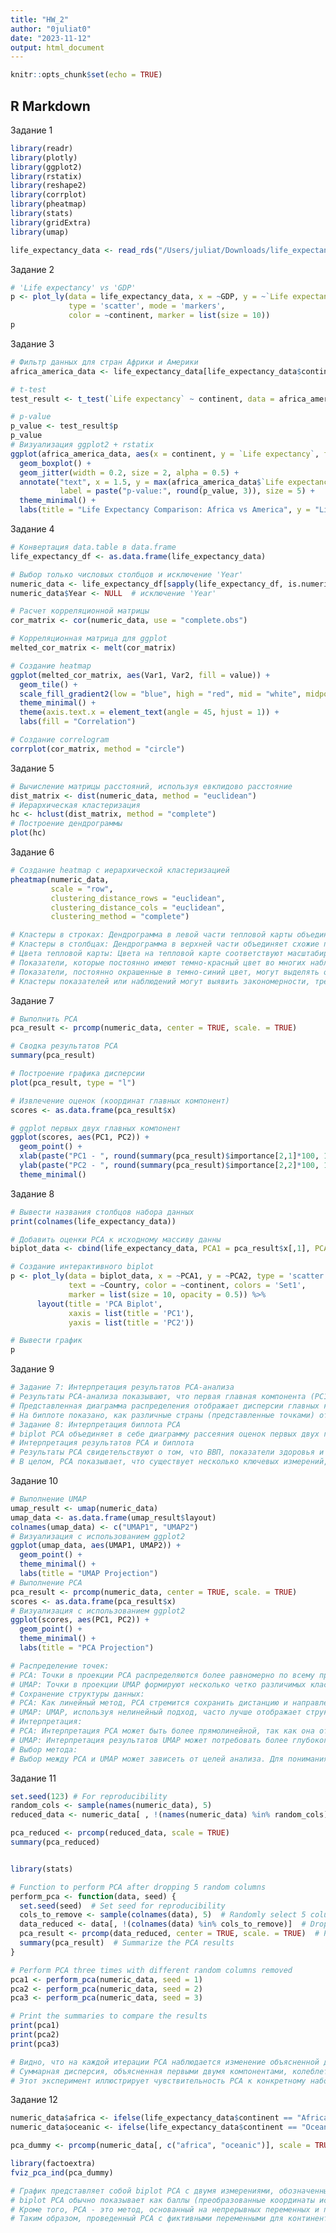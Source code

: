 ```yaml
---
title: "HW_2"
author: "0juliat0"
date: "2023-11-12"
output: html_document
---
```


```r
knitr::opts_chunk$set(echo = TRUE)
```

## R Markdown

Задание 1
```r
library(readr)
library(plotly)
library(ggplot2)
library(rstatix)
library(reshape2)
library(corrplot)
library(pheatmap)
library(stats)
library(gridExtra)
library(umap)

life_expectancy_data <- read_rds("/Users/juliat/Downloads/life_expectancy_data.RDS.rds.rds")
```
Задание 2
```r
# 'Life expectancy' vs 'GDP'
p <- plot_ly(data = life_expectancy_data, x = ~GDP, y = ~`Life expectancy`, 
             type = 'scatter', mode = 'markers', 
             color = ~continent, marker = list(size = 10))
p
```
Задание 3
```r

# Фильтр данных для стран Африки и Америки
africa_america_data <- life_expectancy_data[life_expectancy_data$continent %in% c("Africa", "Americas"),]

# t-test
test_result <- t_test(`Life expectancy` ~ continent, data = africa_america_data)

# p-value
p_value <- test_result$p
p_value
# Визуализация ggplot2 + rstatix
ggplot(africa_america_data, aes(x = continent, y = `Life expectancy`, fill = continent)) +
  geom_boxplot() +
  geom_jitter(width = 0.2, size = 2, alpha = 0.5) +
  annotate("text", x = 1.5, y = max(africa_america_data$`Life expectancy`), 
           label = paste("p-value:", round(p_value, 3)), size = 5) +
  theme_minimal() +
  labs(title = "Life Expectancy Comparison: Africa vs America", y = "Life Expectancy", x = "Continent")

```
Задание 4
```r

# Конвертация data.table в data.frame
life_expectancy_df <- as.data.frame(life_expectancy_data)

# Выбор только числовых столбцов и исключение 'Year'
numeric_data <- life_expectancy_df[sapply(life_expectancy_df, is.numeric)]
numeric_data$Year <- NULL  # исключение 'Year'

# Расчет корреляционной матрицы
cor_matrix <- cor(numeric_data, use = "complete.obs") 

# Корреляционная матрица для ggplot
melted_cor_matrix <- melt(cor_matrix)

# Создание heatmap
ggplot(melted_cor_matrix, aes(Var1, Var2, fill = value)) +
  geom_tile() +
  scale_fill_gradient2(low = "blue", high = "red", mid = "white", midpoint = 0) +
  theme_minimal() +
  theme(axis.text.x = element_text(angle = 45, hjust = 1)) +
  labs(fill = "Correlation")

# Создание correlogram
corrplot(cor_matrix, method = "circle")

```
Задание 5
```r

# Вычисление матрицы расстояний, используя евклидово расстояние
dist_matrix <- dist(numeric_data, method = "euclidean")
# Иерархическая кластеризация
hc <- hclust(dist_matrix, method = "complete")
# Построение дендрограммы
plot(hc)

```
Задание 6
```r
# Создание heatmap с иерархической кластеризацией
pheatmap(numeric_data, 
         scale = "row",   
         clustering_distance_rows = "euclidean",
         clustering_distance_cols = "euclidean",
         clustering_method = "complete")

# Кластеры в строках: Дендрограмма в левой части тепловой карты объединяет сходные наблюдения. Если строки представляют разные страны или организации, то страны, расположенные ближе друг к другу на дендрограмме, имеют более схожие профили по всем измеряемым показателям.
# Кластеры в столбцах: Дендрограмма в верхней части объединяет схожие показатели. Например, GDP и GNI расположены близко друг к другу, что говорит о том, что они имеют схожую структуру по всем наблюдениям. Это вполне ожидаемо, поскольку GDP и GNI являются экономическими показателями, которые часто движутся вместе.
# Цвета тепловой карты: Цвета на тепловой карте соответствуют масштабированным значениям показателей. В данном случае, поскольку строки масштабированы , цвета показывают, как значение каждого показателя для данного наблюдения сопоставляется со средним значением для данного показателя. Темно-красный цвет указывает на значения, значительно превышающие среднее значение, а темно-синий - на значения, значительно ниже среднего.
# Показатели, которые постоянно имеют темно-красный цвет во многих наблюдениях, могут быть выше среднего значения в данном наборе данных, что указывает на потенциальные области, требующие внимания или внимания.
# Показатели, постоянно окрашенные в темно-синий цвет, могут выделять области, в которых результаты наблюдений в целом ниже среднего, что может свидетельствовать об областях, требующих улучшения или вызывающих озабоченность.
# Кластеры показателей или наблюдений могут выявить закономерности, требующие дальнейшего изучения. Например, кластер показателей, связанных со здоровьем, может указывать на группу стран со схожими результатами в области здравоохранения.
```
Задание 7
```r

# Выполнить РСА 
pca_result <- prcomp(numeric_data, center = TRUE, scale. = TRUE)

# Сводка результатов PCA
summary(pca_result)

# Построение графика дисперсии
plot(pca_result, type = "l")

# Извлечение оценок (координат главных компонент)
scores <- as.data.frame(pca_result$x)

# ggplot первых двух главных компонент
ggplot(scores, aes(PC1, PC2)) +
  geom_point() +
  xlab(paste("PC1 - ", round(summary(pca_result)$importance[2,1]*100, 1), "%")) +
  ylab(paste("PC2 - ", round(summary(pca_result)$importance[2,2]*100, 1), "%")) +
  theme_minimal()

```
Задание 8
```r
# Вывести названия столбцов набора данных
print(colnames(life_expectancy_data))

# Добавить оценки PCA к исходному массиву данны
biplot_data <- cbind(life_expectancy_data, PCA1 = pca_result$x[,1], PCA2 = pca_result$x[,2])

# Создание интерактивного biplot
p <- plot_ly(data = biplot_data, x = ~PCA1, y = ~PCA2, type = 'scatter', mode = 'markers',
             text = ~Country, color = ~continent, colors = 'Set1',
             marker = list(size = 10, opacity = 0.5)) %>%
      layout(title = 'PCA Biplot',
             xaxis = list(title = 'PC1'),
             yaxis = list(title = 'PC2'))

# Вывести график
p

```
Задание 9
```r
# Задание 7: Интерпретация результатов РСА-анализа
# Результаты PCA-анализа показывают, что первая главная компонента (PC1) объясняет около 39,88% дисперсии данных, а вторая главная компонента (PC2) - около 11,59%. В совокупности первые две компоненты объясняют более 51,47% дисперсии. Это значительная величина, но она также указывает на то, что в данных есть и другие факторы и измерения, которые вносят вклад в оставшуюся дисперсию.
# Представленная диаграмма распределения отображает дисперсии главных компонент, имея типичную форму "локтя", указывающую на то, что первые несколько компонент объясняют наиболее значительную дисперсию, а последующие компоненты вносят меньший вклад. При принятии решения о том, сколько компонентов оставить, обычно учитывается место расположения этого локтя, предполагая, что компоненты, расположенные за этой точкой, вносят меньший вклад в объяснение дисперсии и могут рассматриваться как шум.
# На биплоте показано, как различные страны (представленные точками) отображаются на первые две главные компоненты. Цветовое кодирование по континентам указывает на возможную кластеризацию по континентам. Например, страны одного и того же континента могут объединяться в кластеры, что говорит о сходстве ожидаемой продолжительности жизни и других переменных, включенных в PCA.
# Задание 8: Интерпретация биплота PCA
# biplot PCA объединяет в себе диаграмму рассеяния оценок первых двух главных компонент с векторами, представляющими нагрузки каждой переменной, которые не видны на общем изображении биплограммы. 
# Интерпретация результатов PCA и биплота
# Результаты PCA свидетельствуют о том, что ВВП, показатели здоровья и другие социально-экономические факторы действительно влияют на продолжительность жизни, но делают это сложными способами, которые не могут быть полностью отражены только географическим положением. Кластеризация точек по континентам свидетельствует о сходстве регионов, однако их перекрытие указывает на сложное взаимодействие различных факторов, влияющих на продолжительность жизни.
# В целом, PCA показывает, что существует несколько ключевых измерений, по которым данные различаются наиболее существенно, и эти измерения, скорее всего, связаны с сочетанием экономических, медицинских и социальных факторов. 
```
Задание 10
```r
# Выполнение UMAP
umap_result <- umap(numeric_data)
umap_data <- as.data.frame(umap_result$layout)
colnames(umap_data) <- c("UMAP1", "UMAP2")
# Визуализация с использованием ggplot2
ggplot(umap_data, aes(UMAP1, UMAP2)) + 
  geom_point() +
  theme_minimal() +
  labs(title = "UMAP Projection")
# Выполнение PCA
pca_result <- prcomp(numeric_data, center = TRUE, scale. = TRUE)
scores <- as.data.frame(pca_result$x)
# Визуализация с использованием ggplot2
ggplot(scores, aes(PC1, PC2)) +
  geom_point() +
  theme_minimal() +
  labs(title = "PCA Projection")

# Распределение точек:
# PCA: Точки в проекции PCA распределяются более равномерно по всему пространству. Это свидетельствует о том, что PCA сохраняет глобальную структуру данных и различия между точками в исходном пространстве.
# UMAP: Точки в проекции UMAP формируют несколько четко различимых кластеров. Это указывает на то, что UMAP лучше отражает локальные структуры и возможно подчеркивает более тонкие группировки в данных.
# Сохранение структуры данных:
# PCA: Как линейный метод, PCA стремится сохранить дистанцию и направление максимальной дисперсии, что может привести к менее очевидной кластеризации, если данные имеют сложную или нелинейную структуру.
# UMAP: UMAP, используя нелинейный подход, часто лучше отображает структуру данных, когда важны локальные отношения, что может быть более информативным для определенных видов анализа данных.
# Интерпретация:
# PCA: Интерпретация PCA может быть более прямолинейной, так как она отражает основные направления вариативности в данных.
# UMAP: Интерпретация результатов UMAP может потребовать более глубокого понимания структуры данных и способа формирования кластеров, так как метод может выявлять сложные нелинейные зависимости.
# Выбор метода:
# Выбор между PCA и UMAP может зависеть от целей анализа. Для понимания глобальных отношений и основных направлений дисперсии, PCA может быть предпочтительнее. Если же важнее выявить скрытые локальные шаблоны или кластеры, UMAP может быть предпочтительнее.

```
Задание 11
```r
set.seed(123) # For reproducibility
random_cols <- sample(names(numeric_data), 5)
reduced_data <- numeric_data[ , !(names(numeric_data) %in% random_cols)]

pca_reduced <- prcomp(reduced_data, scale = TRUE)
summary(pca_reduced)


library(stats)

# Function to perform PCA after dropping 5 random columns
perform_pca <- function(data, seed) {
  set.seed(seed)  # Set seed for reproducibility
  cols_to_remove <- sample(colnames(data), 5)  # Randomly select 5 columns
  data_reduced <- data[, !(colnames(data) %in% cols_to_remove)]  # Drop the columns
  pca_result <- prcomp(data_reduced, center = TRUE, scale. = TRUE)  # Perform PCA
  summary(pca_result)  # Summarize the PCA results
}

# Perform PCA three times with different random columns removed
pca1 <- perform_pca(numeric_data, seed = 1)
pca2 <- perform_pca(numeric_data, seed = 2)
pca3 <- perform_pca(numeric_data, seed = 3)

# Print the summaries to compare the results
print(pca1)
print(pca2)
print(pca3)

# Видно, что на каждой итерации PCA наблюдается изменение объясненной дисперсии. Хотя суммарная дисперсия, объясненная компонентами, остается близкой к 1 (или 100%), распределение по отдельным компонентам меняется. Например: доля дисперсии, объясненной первой главной компонентой (PC1), в разных итерациях изменяется от примерно 39% до более чем 45%.
# Суммарная дисперсия, объясненная первыми двумя компонентами, колеблется от 54% до 58%. Эти изменения обусловлены тем, что каждый раз удаляются различные признаки, что приводит к изменению базовой структуры данных, которую отражает PCA. Каждый набор признаков вносит свой вклад в общую дисперсию, и их удаление может перераспределить долю дисперсии, объясняемую каждой главной компонентой.
# Этот эксперимент иллюстрирует чувствительность PCA к конкретному набору признаков, включенных в анализ. Поскольку PCA опирается на дисперсию признаков, удаление различных признаков может существенно повлиять на результаты. Именно поэтому PCA, как и снижение размерности в целом, можно считать несколько нестабильным или чувствительным к изменениям исходных данных.

```
Задание 12
```r
numeric_data$africa <- ifelse(life_expectancy_data$continent == "Africa", 1, 0)
numeric_data$oceanic <- ifelse(life_expectancy_data$continent == "Oceania", 1, 0)

pca_dummy <- prcomp(numeric_data[, c("africa", "oceanic")], scale = TRUE)

library(factoextra)
fviz_pca_ind(pca_dummy)

# График представляет собой biplot PCA с двумя измерениями, обозначенными как Dim1 и Dim2, которые, представляют собой первые две главные компоненты. Проценты в метках (58,7% для Dim1 и 41,3% для Dim2) указывают на количество дисперсии, которую каждая главная компонента улавливает из набора данных. Вместе они отражают 100% дисперсии, поскольку в PCA включены только две фиктивные переменные ("Африка" и "Океания"), что позволяет свести данные только к двум измерениям.
# biplot PCA обычно показывает как баллы (преобразованные координаты исходных точек данных в пространстве главных компонент), так и нагрузки (коэффициенты исходных переменных). Однако, поскольку были использованы только фиктивные переменные, biplot не дает возможности для интерпретации, поскольку фиктивные переменные обычно принимают бинарные значения (0 или 1), и их использование в PCA может быть проблематичным.
# Кроме того, PCA - это метод, основанный на непрерывных переменных и предполагающий линейную зависимость между ними. Бинарные переменные, особенно неравномерно распределенные (например, редко встречающаяся "Океания" по сравнению с "Африкой"), могут исказить результаты PCA и сделать интерпретацию главных компонент менее понятной.
# Таким образом, проведенный PCA с фиктивными переменными для континентов отражает всю дисперсию бинарных данных, но не позволяет получить значимое представление о структуре данных, как это было бы при применении традиционного PCA к непрерывным переменным. 
```



